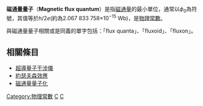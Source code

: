 {{NoteTA|G1=物理學}}
'''磁通量量子'''（'''Magnetic flux quantum'''）是指[[磁通量|磁通量]]的最小單位，通常以<math>\phi_0</math>為符號，其值等於<math>h/2e</math>(約為2.067 833 758×10<sup>−15</sup> Wb)，是[[物理常數|物理常數]]。

與磁通量量子相關或是同義的單字包括：「flux quanta」、「fluxoid」、「fluxon」。

==相關條目==
*[[超導量子干涉儀|超導量子干涉儀]]
*[[約瑟夫森接面|約瑟夫森效應]]
*[[磁通量量子化|磁通量量子化]]

{{物理小作品}}

[[Category:物理常數|Category:物理常數]]
[[Category:量子力学|C]]
[[Category:电磁学|C]]